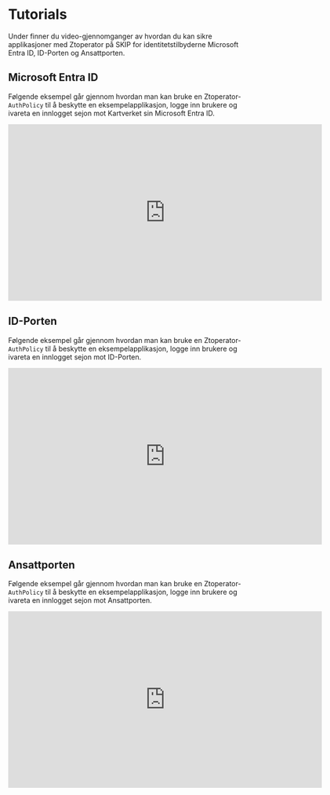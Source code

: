 # Tutorials

Under finner du video-gjennomganger av hvordan du kan sikre applikasjoner med Ztoperator på SKIP for 
identitetstilbyderne Microsoft Entra ID, ID-Porten og Ansattporten.

##  Microsoft Entra ID

Følgende eksempel går gjennom hvordan man kan bruke en Ztoperator-`AuthPolicy` til å beskytte en
eksempelapplikasjon, logge inn brukere og ivareta en innlogget sejon mot Kartverket sin Microsoft Entra ID.

<div style={{ maxWidth: 640 }}>
    <div
        style={{
            position: 'relative',
            paddingBottom: '56.25%',
            height: 0,
            overflow: 'hidden',
        }}
    >
        <iframe
            src="https://kartverket-my.sharepoint.com/personal/lars_sorensen_kartverket_no/_layouts/15/embed.aspx?UniqueId=9202bab5-1fec-4aee-9be0-0a126f0943e4&embed=%7B%22ust%22%3Afalse%2C%22hv%22%3A%22CopyEmbedCode%22%7D&referrer=StreamWebApp&referrerScenario=EmbedDialog.Create"
            width="640"
            height="360"
            frameBorder="0"
            scrolling="no"
            allowFullScreen
            title="Ztoperator - Microsoft Entra ID"
            style={{
                border: 'none',
                position: 'absolute',
                top: 0,
                left: 0,
                right: 0,
                bottom: 0,
                height: '100%',
                maxWidth: '100%',
            }}
        ></iframe>
    </div>
</div>

## ID-Porten

Følgende eksempel går gjennom hvordan man kan bruke en Ztoperator-`AuthPolicy` til å beskytte en
eksempelapplikasjon, logge inn brukere og ivareta en innlogget sejon mot ID-Porten.

<div style={{ maxWidth: 640 }}>
    <div
        style={{
            position: 'relative',
            paddingBottom: '56.25%',
            height: 0,
            overflow: 'hidden',
        }}
    >
        <iframe
            src="https://www.youtube.com/watch?v=xvFZjo5PgG0&list=RDxvFZjo5PgG0&start_radio=1"
            width="640"
            height="360"
            frameBorder="0"
            scrolling="no"
            allowFullScreen
            title="Team tilgangsstyring - Team Heimdall-20251028_090706-Meeting Recording.mp4"
            style={{
                border: 'none',
                position: 'absolute',
                top: 0,
                left: 0,
                right: 0,
                bottom: 0,
                height: '100%',
                maxWidth: '100%',
            }}
        ></iframe>
    </div>
</div>

## Ansattporten

Følgende eksempel går gjennom hvordan man kan bruke en Ztoperator-`AuthPolicy` til å beskytte en
eksempelapplikasjon, logge inn brukere og ivareta en innlogget sejon mot Ansattporten.

<div style={{ maxWidth: 640 }}>
    <div
        style={{
            position: 'relative',
            paddingBottom: '56.25%',
            height: 0,
            overflow: 'hidden',
        }}
    >
        <iframe
            src="https://www.youtube.com/watch?v=xvFZjo5PgG0&list=RDxvFZjo5PgG0&start_radio=1"
            width="640"
            height="360"
            frameBorder="0"
            scrolling="no"
            allowFullScreen
            title="Team tilgangsstyring - Team Heimdall-20251028_090706-Meeting Recording.mp4"
            style={{
                border: 'none',
                position: 'absolute',
                top: 0,
                left: 0,
                right: 0,
                bottom: 0,
                height: '100%',
                maxWidth: '100%',
            }}
        ></iframe>
    </div>
</div>